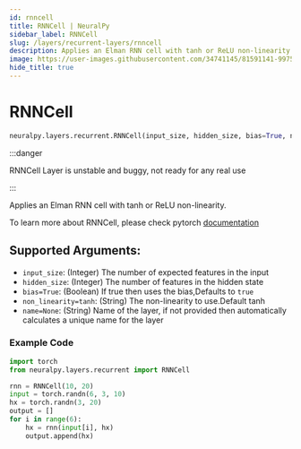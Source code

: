 ```yaml
---
id: rnncell
title: RNNCell | NeuralPy
sidebar_label: RNNCell
slug: /layers/recurrent-layers/rnncell
description: Applies an Elman RNN cell with tanh or ReLU non-linearity
image: https://user-images.githubusercontent.com/34741145/81591141-99752900-93d9-11ea-9ef6-cc2c68daaa19.png
hide_title: true
---
```


# RNNCell

```python
neuralpy.layers.recurrent.RNNCell(input_size, hidden_size, bias=True, non_linearity='tanh', name=None)
```

:::danger

RNNCell Layer is unstable and buggy, not ready for any real use

:::

Applies an Elman RNN cell with tanh or ReLU non-linearity.

To learn more about RNNCell, please check pytorch [documentation](https://pytorch.org/docs/stable/nn.html#rnncell)

## Supported Arguments:

- `input_size`: (Integer) The number of expected features in the input
- `hidden_size`: (Integer) The number of features in the hidden state
- `bias=True`: (Boolean) If true then uses the bias,Defaults to `true`
- `non_linearity=tanh`: (String) The non-linearity to use.Default tanh
- `name=None`: (String) Name of the layer, if not provided then automatically calculates a unique name for the layer

### Example Code

```python
import torch
from neuralpy.layers.recurrent import RNNCell

rnn = RNNCell(10, 20)
input = torch.randn(6, 3, 10)
hx = torch.randn(3, 20)
output = []
for i in range(6):
    hx = rnn(input[i], hx)
    output.append(hx)
```
